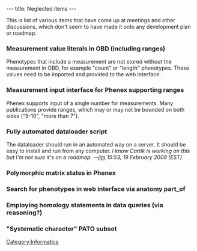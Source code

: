 ---
title: Neglected items
---

This is list of various items that have come up at meetings and other discussions, which don't seem to have made it onto any development plan or roadmap.

===Measurement value literals in OBD (including ranges)===
Phenotypes that include a measurement are not stored without the measurement in OBD, for example "count" or "length" phenotypes.  These values need to be imported and provided to the web interface.
===Measurement input interface for Phenex supporting ranges===
Phenex supports input of a single number for measurements.  Many publications provide ranges, which may or may not be bounded on both sides ("5-10", "more than 7").
===Fully automated dataloader script===
The dataloader should run in an automated way on a server.  It should be easy to install and run from any computer. ''I know Cartik is working on this but I'm not sure it's on a roadmap. --[[User:Jpb15|jim]] 15:53, 19 February 2009 (EST)''
===Polymorphic matrix states in Phenex===
===Search for phenotypes in web interface via anatomy part_of===
===Employing homology statements in data queries (via reasoning?)===
==="Systematic character" PATO subset===

[[Category:Informatics]]
